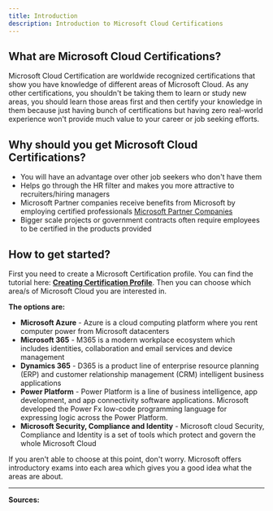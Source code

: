 ```yaml
---
title: Introduction
description: Introduction to Microsoft Cloud Certifications
---
```


## What are Microsoft Cloud Certifications?

Microsoft Cloud Certification are worldwide recognized certifications that show you have knowledge of different areas of Microsoft Cloud. As any other certifications, you shouldn't be taking them to learn or study new areas, you should learn those areas first and then certify your knowledge in them because just having bunch of certifications but having zero real-world experience won't provide much value to your career or job seeking efforts.

## Why should you get Microsoft Cloud Certifications?

* You will have an advantage over other job seekers who don't have them
* Helps go through the HR filter and makes you more attractive to recruiters/hiring managers
* Microsoft Partner companies receive benefits from Microsoft by employing certified professionals [Microsoft Partner Companies](https://certs.msfthub.wiki/guide/partneremployees/)
* Bigger scale projects or government contracts often require employees to be certified in the products provided

## How to get started?

First you need to create a Microsoft Certification profile. You can find the tutorial here: [**Creating Certification Profile**](https://certs.msfthub.wiki/guide/certificationprofile/). Then you can choose which area/s of Microsoft Cloud you are interested in.

**The options are:**

* **Microsoft Azure** \- Azure is a cloud computing platform where you rent computer power from Microsoft datacenters
* **Microsoft 365** \- M365 is a modern workplace ecosystem which includes identities, collaboration and email services and device management
* **Dynamics 365** \- D365 is a product line of enterprise resource planning (ERP) and customer relationship management (CRM) intelligent business applications
* **Power Platform** \- Power Platform is a line of business intelligence, app development, and app connectivity software applications. Microsoft developed the Power Fx low-code programming language for expressing logic across the Power Platform.
* **Microsoft Security, Compliance and Identity** \- Microsoft cloud Security, Compliance and Identity is a set of tools which protect and govern the whole Microsoft Cloud

If you aren't able to choose at this point, don't worry. Microsoft offers introductory exams into each area which gives you a good idea what the areas are about.

---

**Sources:**
  <LinkCard title="Why get certified? | Microsoft Learn" href="https://learn.microsoft.com/en-us/certifications/posts/microsoft-learn-why-get-certified" />
  <LinkCard title="Microsoft Certifications | Microsoft Learn" href="https://learn.microsoft.com/en-us/certifications" />
